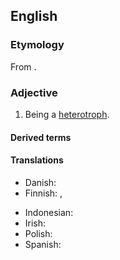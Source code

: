==English==

===Etymology===
From {{af|en|hetero-|-trophic}}.

===Adjective===
{{en-adj|-}}

# Being a [[heterotroph]].

====Derived terms====
{{der3|en
|auxoheterotrophic
|chemoheterotrophic
|chemolithoheterotrophic
|chemoorganoheterotrophic
|chemoorganoheterotrophically
|heterotrophically
|lithoheterotrophic
|microheterotrophic
|myco-heterotrophic
|mycoheterotrophic
|nonheterotrophic
|organoheterotrophic
|osmoheterotrophic
|photoheterotrophic
|photoorganoheterotrophic}}

====Translations====
{{trans-top|being a heterotroph}}
* Danish: {{t+|da|heterotrof}}
* Finnish: {{t|fi|toisenvarainen}}, {{t|fi|heterotrofinen}}
{{trans-mid}}
* Indonesian: {{t+|id|heterotrof}}
* Irish: {{t|ga|heitreatrófach}}
* Polish: {{t+|pl|cudzożywny|m}}
* Spanish: {{t+|es|heterótrofo}}
{{trans-bottom}}
